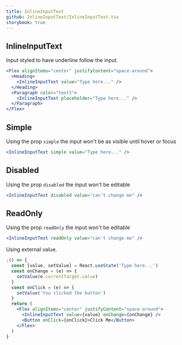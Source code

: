 ```yaml
---
title: InlineInputText
github: InlineInputText/InlineInputText.tsx
storybook: true
---
```


## InlineInputText

Input styled to have underline follow the input.

```jsx
<Flex alignItems="center" justifyContent="space-around">
  <Heading>
    <InlineInputText value="Type here..." />
  </Heading>
  <Paragraph color="text1">
    <InlineInputText placeholder="Type here..." />
  </Paragraph>
</Flex>
```

## Simple

Using the prop `simple` the input won't be as visible until hover or focus

```jsx
<InlineInputText simple value="Type here..." />
```

## Disabled

Using the prop `disabled` the input won't be editable

```jsx
<InlineInputText disabled value="can't change me" />
```

## ReadOnly

Using the prop `readOnly` the input won't be editable

```jsx
<InlineInputText readOnly value="can't change me" />
```

Using external value.

```jsx
;() => {
  const [value, setValue] = React.useState('Type here...')
  const onChange = (e) => {
    setValue(e.currentTarget.value)
  }
  const onClick = (e) => {
    setValue('You clicked the button')
  }
  return (
    <Flex alignItems="center" justifyContent="space-around">
      <InlineInputText value={value} onChange={onChange} />
      <Button onClick={onClick}>Click Me</Button>
    </Flex>
  )
}
```
